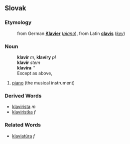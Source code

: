 ==Slovak==
===Etymology===
:from German '''[[Klavier]]''' (''[[piano#English|piano]]''), from Latin '''[[clavis#Latin|clavis]]''' (''[[key]]'')
===Noun===
:'''klavír''' ''m'', '''klavíry''' ''pl''
:'''klavír''' ''stem''
:'''klavíra''' ''{{gensg}}
:Except as above, {{decpat}} {{stroj}}
# [[piano]] (the musical instrument)
===Derived Words===
* [[klavirista]] ''m''
* [[klaviristka]] ''f''
===Related Words===
* [[klaviatúra]] ''f''